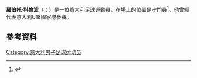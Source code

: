 {{noteTA
|G1=Football
|G2=uefa
}}

'''羅伯托·科倫波'''（{{lang-it|Roberto Colombo}}；{{bd|1975年|8月24日}}）是一位[[意大利|意大利]]足球運動員，在場上的位置是守門員<ref>{{cite news|url=http://www.dcunited.com/blog/2010/05/milan-roster-update-and-training-schedule|title=Milan roster update and training schedule|date=20 May 2010|accessdate=2010-05-30|work=DC United|deadurl=yes|archiveurl=https://web.archive.org/web/20100525061636/http://www.dcunited.com/blog/2010/05/milan-roster-update-and-training-schedule|archivedate=2010年5月25日}}</ref>。他曾經代表意大利U18國家隊參賽。

==參考資料==
{{Reflist}}

{{DEFAULTSORT: Colombo, Roberto}}
[[Category:意大利男子足球运动员|Category:意大利男子足球运动员]]

{{Sport-bio-stub}}